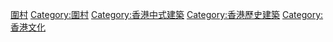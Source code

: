 {{Catnav|頁面分類|地理|聚落|村落}}
{{Catnav|頁面分類|人类社会|聚落|村落}}
{{commonscat|Walled villages of Hong Kong}}
{{catmore}}

[[Category:香港鄉村|圍村]]
[[Category:圍村|Category:圍村]]
[[Category:香港中式建築|Category:香港中式建築]]

[[Category:香港歷史建築|Category:香港歷史建築]]
[[Category:香港文化|Category:香港文化]]